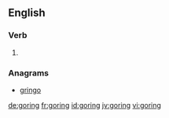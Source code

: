 ==English==

===Verb===
{{head|en}}

# {{present participle of|gore}}

===Anagrams===
* [[gringo#English|gringo]]

[[de:goring]]
[[fr:goring]]
[[id:goring]]
[[jv:goring]]
[[vi:goring]]